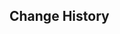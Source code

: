 {{Repertoire of Myriad Melodies Score
|name        = Offertorium of Fortuitum
|image       = Repertoire of Myriad Melodies Cover 56.png
|album       = Fontaine: Fountain of Belleau
|order       = 8
|region      = Fontaine
|character   = Arlecchino
|soundtrack  = Offertorium of Fortuitum
|bpm         = 150
|duration    = 2m 45s
|level_1     = Normal
|stars_1     = 2
|reward_1    = Repertoire Coins*20
|notes_1     = 202
|level_2     = Hard
|stars_2     = 4
|reward_2    = Repertoire Coins*40
|notes_2     = 273
|level_3     = Pro
|stars_3     = 5
|reward_3    = Repertoire Coins*60
|notes_3     = 339
|level_4     = Legendary
|stars_4     = 7
|notes_4     = 508
}}

==Change History==
{{Change History|5.3}}